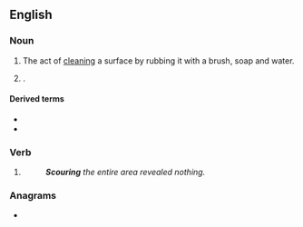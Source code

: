 ==English==

===Noun===
{{en-noun}}

# The act of [[clean]]ing a surface by rubbing it with a brush, soap and water.
# {{lb|en|of livestock}} {{l|en|diarrhea|Diarrhea}}.

====Derived terms====
* {{l|en|scouring pad}}
* {{l|en|scouring brush}}

===Verb===
{{head|en|present participle}}

# {{present participle of|scour|lang=en|nocat=1}}
#: '''''Scouring''' the entire area revealed nothing.''

===Anagrams===
* {{anagrams|en|a=cginorsu|coursing|sourcing}}